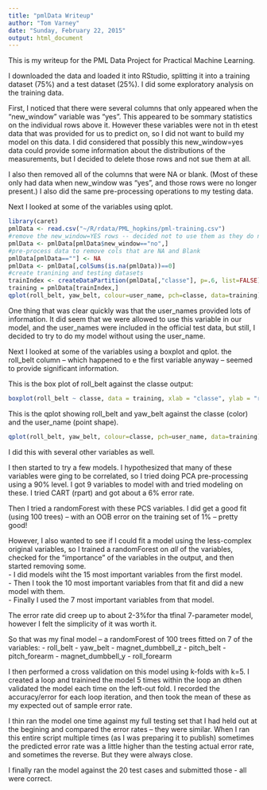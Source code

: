 ```yaml
---
title: "pmlData Writeup"
author: "Tom Varney"
date: "Sunday, February 22, 2015"
output: html_document
---
```


This is my writeup for the PML Data Project for Practical Machine Learning.

I downloaded the data and loaded it into RStudio, splitting it into a training dataset (75%) and a test dataset (25%).  I did some exploratory analysis on the training data.

First, I noticed that there were several columns that only appeared when the "new_window" variable was "yes".  This appeared to be sommary statistics on the individual rows above it.  However these variables were not in th etest data that was provided for us to predict on, so I did not want to build my model on this data.  I did considered that possibly this new_window=yes data could provide some information about the distributions of the measurements, but I decided to delete those rows and not sue them at all.

I also then removed all of the columns that were NA or blank.  (Most of these only had data when new_window was "yes", and those rows were no longer present.)  I also did the same pre-processing operations to my testing data.

Next I looked at some of the variables using qplot.  


```r
library(caret)
pmlData <- read.csv("~/R/rdata/PML_hopkins/pml-training.csv")
#remove the new_window=YES rows -- decided not to use them as they do not appear in teh submittal test set
pmlData <- pmlData[pmlData$new_window=="no",]
#pre-process data to remove cols that are NA and Blank 
pmlData[pmlData==""] <- NA
pmlData <- pmlData[,colSums(is.na(pmlData))==0]
#create tranining and testing datasets
trainIndex <- createDataPartition(pmlData[,"classe"], p=.6, list=FALSE)
training = pmlData[trainIndex,]
qplot(roll_belt, yaw_belt, colour=user_name, pch=classe, data=training)
```
One thing that was clear quickly was that the user_names provided lots of information.  It did seem that we were allowed to use this variable in our model, and the user_names were included in the official test data, but still, I decided to try to do my model without using the user_name.

Next I looked at some of the variables using a boxplot and qplot.  the roll_belt column -- which happened to e the first variable anyway -- seemed to provide significant information.  

This is the box plot of roll_belt against the classe output:

```r
boxplot(roll_belt ~ classe, data = training, xlab = "classe", ylab = "roll_belt")
```

This is the qplot showing roll_belt and yaw_belt against the classe (color) and the user_name (point shape).

```r
qplot(roll_belt, yaw_belt, colour=classe, pch=user_name, data=training)

```

I did this with several other variables as well.

I then started to try a few models.  I hypothesized that many of these variables were ging to be correlated, so I tried doing PCA pre-processing using a 90% level.  I got 9 variables to model with and tried modeling on these.  I tried CART (rpart) and got about a 6% error rate.

Then I tried a randomForest with these PCS variables.  I did get a good fit (using 100 trees) -- with an OOB error on the training set of 1% -- pretty good!

However, I also wanted to see if I could fit a model using the less-complex original variables, so I trained a randomForest on *all* of the variables, checked for the "importance" of the variables in the output, and then started removing some.  
- I did models wiht the 15 most important variables from the first model.  
- Then I took the 10 most important variables from that fit and did a new model with them.  
- Finally I used the 7 most important variables from that model.

The error rate did creep up to about 2-3%for tha tfinal 7-parameter model, however I felt the simplicity of it was worth it.

So that was my final model -- a randomForest of 100 trees fitted on 7 of the variables:
- roll_belt
- yaw_belt
- magnet_dumbbell_z
- pitch_belt
- pitch_forearm
- magnet_dumbbell_y
- roll_forearm

I then performed a cross validation on this model using k-folds with k=5. I created a loop and trainined the model 5 times within the loop an dthen validated the model each time on  the left-out fold.  I recorded the accuracy/error for each loop iteration, and then took the mean of these as my expected out of sample error rate.

I thin ran the model one time against my full testing set that I had held out at the begining and compared the error rates -- they were similar.  When I ran this entire script multiple times (as I was preparing it to publish) sometimes the predicted error rate was a little higher than the testing actual error rate, and sometimes the reverse.  But they were always close.

I finally ran the model against the 20 test cases and submitted those - all were correct.



